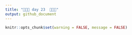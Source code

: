 ```yaml
---
title: "🎄🎄🎄 day 23  🎄🎄🎄"
output: github_document
---
```

```r
knitr::opts_chunk$set(warning = FALSE, message = FALSE)
```
